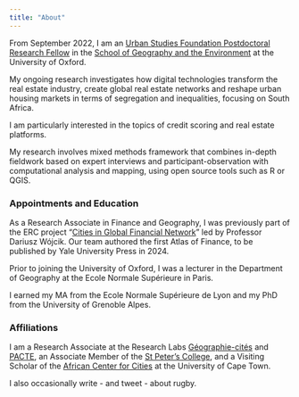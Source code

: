 ---
title: "About"
---

From September 2022, I am an [Urban Studies Foundation Postdoctoral Research Fellow](https://www.urbanstudiesfoundation.org/) in the [School of Geography and the Environment](https://www.geog.ox.ac.uk/staff/jmigozzi.html) at the University of Oxford.

My ongoing research investigates how digital technologies transform the real estate industry, create global real estate networks and reshape urban housing markets in terms of segregation and inequalities, focusing on South Africa.

I am particularly interested in the topics of credit scoring and real estate platforms.

My research involves mixed methods framework that combines in-depth fieldwork based on expert interviews and participant-observation with computational analysis and mapping, using open source tools such as R or QGIS.


### Appointments and Education 

As a Research Associate in Finance and Geography, I was previously part of the ERC project "[Cities in Global Financial Network](https://www.citynet21.org/)" led by Professor Dariusz Wójcik. Our team authored the first Atlas of Finance, to be published by Yale University Press in 2024.

Prior to joining the University of Oxford, I was a lecturer in the Department of Geography at the Ecole Normale Supérieure in Paris. 

I earned my MA from the Ecole Normale Supérieure de Lyon and my PhD from the University of Grenoble Alpes.


### Affiliations

I am a Research Associate at the Research Labs [Géographie-cités](https://geographie-cites.cnrs.fr/en/geographie-cites/) and [PACTE](https://www.pacte-grenoble.fr/en), an Associate Member of the [St Peter's College](https://www.spc.ox.ac.uk/), and a Visiting Scholar of the [African Center for Cities](https://www.africancentreforcities.net/) at the University of Cape Town.

I also occasionally write - and tweet - about rugby.

